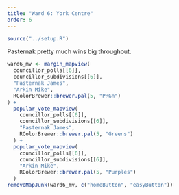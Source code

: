 ```yaml
---
title: "Ward 6: York Centre"
order: 6
---
```


```r
source("../setup.R")
```

Pasternak pretty much wins big throughout.

```r
ward6_mv <- margin_mapview(
  councillor_polls[[6]], 
  councillor_subdivisions[[6]],
  "Pasternak James",
  "Arkin Mike",
  RColorBrewer::brewer.pal(5, "PRGn")
) +
  popular_vote_mapview(
    councillor_polls[[6]], 
    councillor_subdivisions[[6]],
    "Pasternak James",
    RColorBrewer::brewer.pal(5, "Greens")
  ) +
  popular_vote_mapview(
    councillor_polls[[6]], 
    councillor_subdivisions[[6]],
    "Arkin Mike",
    RColorBrewer::brewer.pal(5, "Purples")
  )
removeMapJunk(ward6_mv, c("homeButton", "easyButton"))
```
